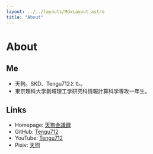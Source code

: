 ```yaml
---
layout: ../../layouts/MdxLayout.astro
title: "About"
---
```


# About

## Me

- 天狗。SKD、Tengu712とも。
- 東京理科大学創域理工学研究科情報計算科学専攻一年生。

## Links

- Homepage: [天狗会議録](https://skdassoc.com)
- GitHub: [Tengu712](https://github.com/Tengu712)
- YouTube: [Tengu712](https://www.youtube.com/@tengu7123)
- Pixiv: [天狗](https://www.pixiv.net/users/61835668)
